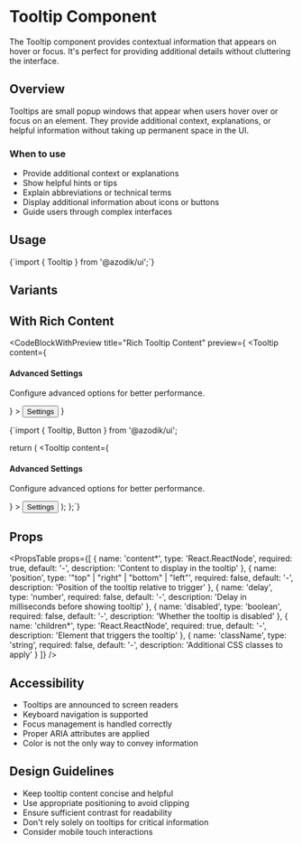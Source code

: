 
# Tooltip Component

The Tooltip component provides contextual information that appears on hover or focus. It's perfect for providing additional details without cluttering the interface.

## Overview

Tooltips are small popup windows that appear when users hover over or focus on an element. They provide additional context, explanations, or helpful information without taking up permanent space in the UI.

### When to use
- Provide additional context or explanations
- Show helpful hints or tips
- Explain abbreviations or technical terms
- Display additional information about icons or buttons
- Guide users through complex interfaces

## Usage

<CodeBlock language="tsx">
{`import { Tooltip } from '@azodik/ui';`}
</CodeBlock>

## Variants

<ComponentRenderer componentName="tooltip" />

## With Rich Content

<CodeBlockWithPreview 
  title="Rich Tooltip Content"
  preview={
    <Tooltip 
      content={
        <div>
          <h4 className="font-semibold">Advanced Settings</h4>
          <p className="text-sm">Configure advanced options for better performance.</p>
        </div>
      }
    >
      <Button variant="outline">Settings</Button>
    </Tooltip>
  }
>
{`import { Tooltip, Button } from '@azodik/ui';

  return (
    <Tooltip 
      content={
        <div>
          <h4 className="font-semibold">Advanced Settings</h4>
          <p className="text-sm">Configure advanced options for better performance.</p>
        </div>
      }
    >
      <Button variant="outline">Settings</Button>
    </Tooltip>
  );
};`}
</CodeBlockWithPreview>

## Props

<PropsTable props={[
  {
    name: 'content*',
    type: 'React.ReactNode',
    required: true,
    default: '-',
    description: 'Content to display in the tooltip'
  },
  {
    name: 'position',
    type: '"top" | "right" | "bottom" | "left"',
    required: false,
    default: '-',
    description: 'Position of the tooltip relative to trigger'
  },
  {
    name: 'delay',
    type: 'number',
    required: false,
    default: '-',
    description: 'Delay in milliseconds before showing tooltip'
  },
  {
    name: 'disabled',
    type: 'boolean',
    required: false,
    default: '-',
    description: 'Whether the tooltip is disabled'
  },
  {
    name: 'children*',
    type: 'React.ReactNode',
    required: true,
    default: '-',
    description: 'Element that triggers the tooltip'
  },
  {
    name: 'className',
    type: 'string',
    required: false,
    default: '-',
    description: 'Additional CSS classes to apply'
  }
]} />

## Accessibility

- Tooltips are announced to screen readers
- Keyboard navigation is supported
- Focus management is handled correctly
- Proper ARIA attributes are applied
- Color is not the only way to convey information

## Design Guidelines

- Keep tooltip content concise and helpful
- Use appropriate positioning to avoid clipping
- Ensure sufficient contrast for readability
- Don't rely solely on tooltips for critical information
- Consider mobile touch interactions

<ComponentNavigation />
